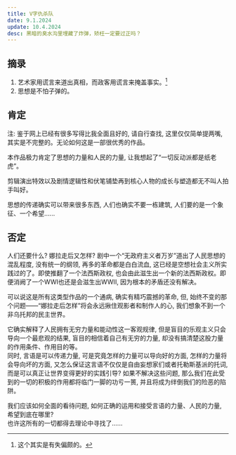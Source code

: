```yaml
---
title: V字仇杀队
date: 9.1.2024
update: 10.4.2024
desc: 黑暗的臭水沟里埋藏了炸弹，矫枉一定要过正吗？
---
```


## 摘录

1. 艺术家用谎言来道出真相，而政客用谎言来掩盖事实。[^1]
2. 思想是不怕子弹的。

## 肯定

注: 鉴于网上已经有很多写得比我全面且好的, 请自行查找, 这里仅仅简单提两嘴, 其实是不完整的。无论如何这是一部很优秀的作品。

本作品极力肯定了思想的力量和人民的力量, 让我想起了“一切反动派都是纸老虎”。

剪辑演出特效以及剧情逻辑性和伏笔铺垫再到核心人物的成长与塑造都无不叫人拍手叫好。

思想的传递确实可以带来很多东西, 人们也确实不要一栋建筑, 人们要的是一个象征、一个希望......

## 否定

人们还要什么? 娜拉走后又怎样? 剧中一个“无政府主义者万岁”道出了人民思想的混乱程度, 没有统一的纲领, 再多的革命都是白白流血, 这已经是空想社会主义所实践过的了。即使推翻了一个法西斯政权, 也会由此滋生出一个新的法西斯政权。即便消阙了一个WWI也还是会滋生出WWII, 因为根本的矛盾还没有解决。

可以说这是所有这类型作品的一个通病, 确实有精巧震撼的革命, 但, 始终不变的那个问题——“娜拉走后怎样”将会永远揪住观影者和制作人的心, 我们想象不到一个非乌托邦的民主世界。

它确实解释了人民拥有无穷力量和能动性这一客观规律, 但是盲目的乐观主义只会导向一个最悲观的结果, 盲目的相信着自己有无穷的力量, 却没有搞清楚这股力量的作用条件、作用目的等。  
同时, 言语是可以传递力量, 可是究竟怎样的力量可以导向好的方面, 怎样的力量将会导向坏的方面, 又怎么保证这言语不仅仅是自由妄想家们或者托勒斯基派的托词, 而是可以真正让世界变得更好的实践引导?
如果不解决这些问题, 那么我们在此受到的一切的积极的作用都将临门一脚的功亏一篑, 并且将成为绊倒我们的险恶的陷阱。

我们应该如何全面的看待问题, 如何正确的运用和接受言语的力量、人民的力量, 希望到底在哪里?  
也许这所有的一切都得去理论中寻找了......

[^1]: 这个其实是有失偏颇的。
